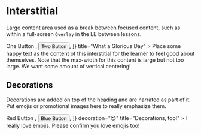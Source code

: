 
<Meta title="Core/Molecules/Interstitial" component={Interstitial} />

# Interstitial

<StoryStatus status="ready" />

Large content area used as a break between focused content, such as within
a full-screen <code>Overlay</code> in the LE between lessons.

<Preview>
  <Story name="Interstitial">
    <Interstitial
      buttons={[
        <Button key="1" theme="brand-yellow">
          One Button
        </Button>,
        <Button key="2" theme="white" outline>
          Two Button
        </Button>,
      ]}
      title="What a Glorious Day"
    >
      Place some happy text as the content of this interstitial for the learner
      to feel good about themselves. Note that the max-width for this content is
      large but not too large. We want some amount of vertical centering!
    </Interstitial>
  </Story>
</Preview>

<Props of={Interstitial} />

## Decorations

Decorations are added on top of the heading and are narrated as part of
it. Put emojis or promotional images here to really emphasize them.

<Preview>
  <Story name="Decorated Interstitial">
    <Interstitial
      buttons={[
        <Button key="1" theme="brand-red">
          Red Button
        </Button>,
        <Button key="2" theme="brand-blue">
          Blue Button
        </Button>,
      ]}
      decoration="😍"
      title="Decorations, too!"
    >
      I really love emojis. Please confirm you love emojis too!
    </Interstitial>
  </Story>
</Preview>
